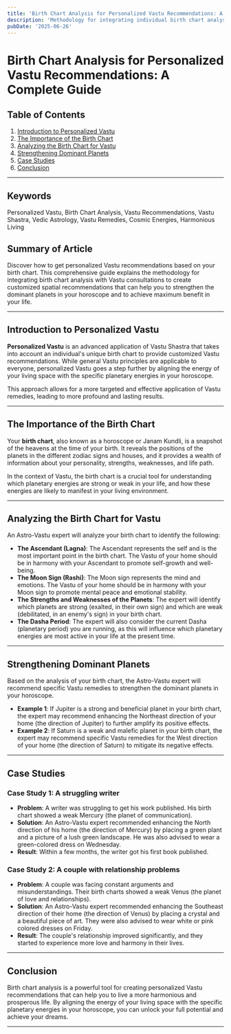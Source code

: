 ```yaml
---
title: 'Birth Chart Analysis for Personalized Vastu Recommendations: A Complete Guide'
description: 'Methodology for integrating individual birth chart analysis with Vastu consultations to create customized spatial recommendations, examining how dominant planets in a person's horoscope can be strengthened through directional emphasis in their living or working space for maximum benefit.'
pubDate: '2025-06-26'
---
```


# Birth Chart Analysis for Personalized Vastu Recommendations: A Complete Guide

## Table of Contents
1. [Introduction to Personalized Vastu](#introduction-to-personalized-vastu)
2. [The Importance of the Birth Chart](#the-importance-of-the-birth-chart)
3. [Analyzing the Birth Chart for Vastu](#analyzing-the-birth-chart-for-vastu)
4. [Strengthening Dominant Planets](#strengthening-dominant-planets)
5. [Case Studies](#case-studies)
6. [Conclusion](#conclusion)

---

## Keywords
Personalized Vastu, Birth Chart Analysis, Vastu Recommendations, Vastu Shastra, Vedic Astrology, Vastu Remedies, Cosmic Energies, Harmonious Living

## Summary of Article
Discover how to get personalized Vastu recommendations based on your birth chart. This comprehensive guide explains the methodology for integrating birth chart analysis with Vastu consultations to create customized spatial recommendations that can help you to strengthen the dominant planets in your horoscope and to achieve maximum benefit in your life.

---

## Introduction to Personalized Vastu

**Personalized Vastu** is an advanced application of Vastu Shastra that takes into account an individual's unique birth chart to provide customized Vastu recommendations. While general Vastu principles are applicable to everyone, personalized Vastu goes a step further by aligning the energy of your living space with the specific planetary energies in your horoscope.

This approach allows for a more targeted and effective application of Vastu remedies, leading to more profound and lasting results.

---

## The Importance of the Birth Chart

Your **birth chart**, also known as a horoscope or Janam Kundli, is a snapshot of the heavens at the time of your birth. It reveals the positions of the planets in the different zodiac signs and houses, and it provides a wealth of information about your personality, strengths, weaknesses, and life path.

In the context of Vastu, the birth chart is a crucial tool for understanding which planetary energies are strong or weak in your life, and how these energies are likely to manifest in your living environment.

---

## Analyzing the Birth Chart for Vastu

An Astro-Vastu expert will analyze your birth chart to identify the following:

- **The Ascendant (Lagna)**: The Ascendant represents the self and is the most important point in the birth chart. The Vastu of your home should be in harmony with your Ascendant to promote self-growth and well-being.
- **The Moon Sign (Rashi)**: The Moon sign represents the mind and emotions. The Vastu of your home should be in harmony with your Moon sign to promote mental peace and emotional stability.
- **The Strengths and Weaknesses of the Planets**: The expert will identify which planets are strong (exalted, in their own sign) and which are weak (debilitated, in an enemy's sign) in your birth chart.
- **The Dasha Period**: The expert will also consider the current Dasha (planetary period) you are running, as this will influence which planetary energies are most active in your life at the present time.

---

## Strengthening Dominant Planets

Based on the analysis of your birth chart, the Astro-Vastu expert will recommend specific Vastu remedies to strengthen the dominant planets in your horoscope.

- **Example 1**: If Jupiter is a strong and beneficial planet in your birth chart, the expert may recommend enhancing the Northeast direction of your home (the direction of Jupiter) to further amplify its positive effects.
- **Example 2**: If Saturn is a weak and malefic planet in your birth chart, the expert may recommend specific Vastu remedies for the West direction of your home (the direction of Saturn) to mitigate its negative effects.

---

## Case Studies

### Case Study 1: A struggling writer

- **Problem**: A writer was struggling to get his work published. His birth chart showed a weak Mercury (the planet of communication).
- **Solution**: An Astro-Vastu expert recommended enhancing the North direction of his home (the direction of Mercury) by placing a green plant and a picture of a lush green landscape. He was also advised to wear a green-colored dress on Wednesday.
- **Result**: Within a few months, the writer got his first book published.

### Case Study 2: A couple with relationship problems

- **Problem**: A couple was facing constant arguments and misunderstandings. Their birth charts showed a weak Venus (the planet of love and relationships).
- **Solution**: An Astro-Vastu expert recommended enhancing the Southeast direction of their home (the direction of Venus) by placing a crystal and a beautiful piece of art. They were also advised to wear white or pink colored dresses on Friday.
- **Result**: The couple's relationship improved significantly, and they started to experience more love and harmony in their lives.

---

## Conclusion

Birth chart analysis is a powerful tool for creating personalized Vastu recommendations that can help you to live a more harmonious and prosperous life. By aligning the energy of your living space with the specific planetary energies in your horoscope, you can unlock your full potential and achieve your dreams.

---

